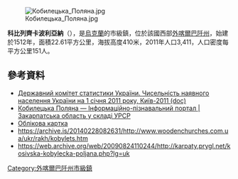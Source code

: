 {{No footnotes|time=2015-09-16T15:04:36+00:00}}
[[Image:Кобилецька_Поляна.jpg|right]]

'''科比列齊卡波利亞納'''（{{lang-uk|Кобилецька Поляна}}），是[[烏克蘭|烏克蘭]]的市級鎮，位於該國西部[[外喀爾巴阡州|外喀爾巴阡州]]，始建於1512年，面積22.61平方公里，海拔高度410米，2011年人口3,411，人口密度每平方公里151人。

==參考資料==
*[https://web.archive.org/web/20121010205321/http://stat6.stat.lviv.ua/PXWEB2007/ukr/publ/2011/chnas.zip Державний комітет статистики України. Чисельність наявного населення України на 1 січня 2011 року, Київ-2011 (doc)]
* [http://imsu-zakarpattja.com/mista-i-sela-zakarpatskoi-oblasti/rahivskyj-rajon/kobylecka-poljana.html Кобилецька Поляна — Інформаційно-пізнавальний портал | Закарпатська область у складі УРСР] {{Wayback|url=http://imsu-zakarpattja.com/mista-i-sela-zakarpatskoi-oblasti/rahivskyj-rajon/kobylecka-poljana.html |date=20200218024407 }}
* [http://gska2.rada.gov.ua/pls/z7502/A005?rdat1=29.06.2008&rf7571=11502 Облікова картка]{{dead link|date=2018年4月 |bot=InternetArchiveBot |fix-attempted=yes }}
* https://archive.is/20140228082631/http://www.woodenchurches.com.ua/ukr/rakh/kobylets.htm
* https://web.archive.org/web/20090824110244/http://karpaty.prygl.net/kosivska-kobylecka-poljana.php?lg=uk

{{coord|48|3|27|N|24|4|2|E|scale:30000|display=title}}

{{DEFAULTSORT:Кобилецька Поляна}}
[[Category:外喀爾巴阡州市級鎮|Category:外喀爾巴阡州市級鎮]]


{{Zakarpattia-geo-stub}}